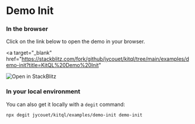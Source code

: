 # Demo Init

### In the browser

Click on the link below to open the demo in your browser.

<a
  target="_blank"
  href="https://stackblitz.com/fork/github/jycouet/kitql/tree/main/examples/demo-init?title=KitQL%20Demo%20Init"
>
  <img src="https://developer.stackblitz.com/img/open_in_stackblitz.svg" alt="Open in StackBlitz" />
</a>

### In your local environment

You can also get it locally with a `degit` command:

```bash
npx degit jycouet/kitql/examples/demo-init demo-init
```
